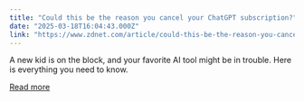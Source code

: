 ```yaml
---
title: "Could this be the reason you cancel your ChatGPT subscription?"
date: "2025-03-18T16:04:43.000Z"
link: "https://www.zdnet.com/article/could-this-be-the-reason-you-cancel-your-chatgpt-subscription/"
---
```


A new kid is on the block, and your favorite AI tool might be in trouble. Here is everything you need to know.

[Read more](https://www.zdnet.com/article/could-this-be-the-reason-you-cancel-your-chatgpt-subscription/)
